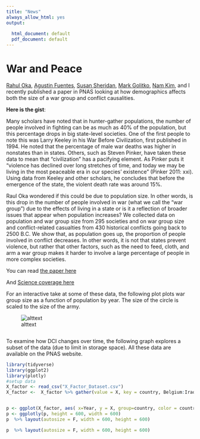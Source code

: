 ```yaml
---
title: "News"
always_allow_html: yes
output:
  
  html_document: default
  pdf_document: default
---
```


# War and Peace 

[Rahul Oka](http://anthropology.nd.edu/faculty-and-staff/faculty-by-alpha/rahul-oka/), [Agustin Fuentes](http://anthropology.nd.edu/faculty-and-staff/faculty-by-alpha/agustin-fuentes/), [Susan Sheridan](http://anthropology.nd.edu/faculty-and-staff/faculty-by-alpha/susan-sheridan/), [Mark Golitko](http://anthropology.nd.edu/faculty-and-staff/faculty-by-alpha/mark-golitko/), [Nam Kim](https://www.anthropology.wisc.edu/staff/kim-nam-c/), and I recently published a paper in PNAS looking at how demographics affects both the size of a war group and conflict causalities. 

 __Here is the gist__: 

       
Many scholars have noted that in hunter-gather populations, the number of people involved in fighting can be as much as 40% of the population, but this percentage drops in big state-level societies. One of the first people to note this was Larry Keeley in his War Before Civilization, first published in 1994. He noted that the percentage of male war deaths was higher in nonstates than in states. Others, such as Steven Pinker, have taken these data to mean that “civilization” has a pacifying element. As Pinker puts it “violence has declined over long stretches of time, and today we may be living in the most peaceable era in our species’  existence” (Pinker 2011: xxi). Using data from Keeley and other scholars, he concludes that before the emergence of the state, the violent death rate was around 15%.

Raul Oka wondered if this could be due to population size. In other words, is this drop in the number of people involved in war (what we call the “war group”) due to the effects of living in a state or is it a reflection of broader issues that appear when population increases?
We collected data on population and war group size from 295 societies and on war group size and conflict-related casualties from 430 historical conflicts going back to 2500 B.C. We show that, as population goes up, the proportion of people involved in conflict decreases.  In other words, it is not that states prevent violence, but rather that other factors, such as the need to feed, cloth, and arm a war group makes it harder to involve a large percentage of people in more complex societies. 

You can read [the paper here](http://www.pnas.org/content/early/2017/12/07/1713972114.short?rss=1)


And [Science coverage here](http://www.sciencemag.org/news/2017/12/why-human-society-isn-t-more-or-less-violent-past)


For an interactive take at some of these data, the following plot plots war group size as a function of population by year. The size of the circle is scaled to the size of the army.  

![alttext](outputMotion.gif)

```r

```


To examine how DCI changes over time, the following graph explores a subset of the data (due to limit in storage space). All these data are available on the PNAS website.


```r
library(tidyverse)
library(ggplot2)
library(plotly)
#setup data
X_factor <- read_csv("X_Factor_Dataset.csv")
X_factor <-  X_factor %>% gather(value = X, key = country, Belgium:Iraq)


p <- ggplot(X_factor, aes( x=Year, y = X, group=country, color = country)) + geom_line() + ylab("DCI") 
p <- ggplotly(p, height = 600, width = 600)
p  %>% layout(autosize = F, width = 600, height = 600)

```

```r
p  %>% layout(autosize = F, width = 600, height = 600)
```



